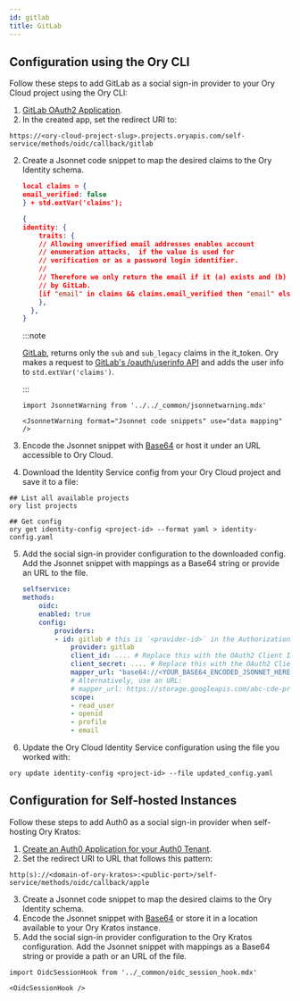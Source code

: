 ```yaml
---
id: gitlab
title: GitLab
---
```


## Configuration using the Ory CLI 

Follow these steps to add GitLab as a social sign-in provider to your Ory Cloud project
using the Ory CLI:

1. [GitLab OAuth2 Application](https://docs.gitlab.com/ee/integration/oauth_provider.html#adding-an-application-through-the-profile).
2. In the created app, set the redirect URI to:
  
  ```shell
  https://<ory-cloud-project-slug>.projects.oryapis.com/self-service/methods/oidc/callback/gitlab
  ```

2. Create a Jsonnet code snippet to map the desired claims to the Ory Identity schema.

    ```json
    local claims = {
    email_verified: false
    } + std.extVar('claims');

    {
    identity: {
        traits: {
        // Allowing unverified email addresses enables account
        // enumeration attacks,  if the value is used for
        // verification or as a password login identifier.
        //
        // Therefore we only return the email if it (a) exists and (b) is marked verified
        // by GitLab.
        [if "email" in claims && claims.email_verified then "email" else null]: claims.email,
        },
      },
    }
    ```

    :::note

    [GitLab](https://docs.gitlab.com/ee/integration/openid_connect_provider.html),
    returns only the `sub` and `sub_legacy` claims in the it_token.
    Ory makes a request to
    [GitLab's /oauth/userinfo API](https://gitlab.com/oauth/userinfo) and adds the
    user info to `std.extVar('claims')`.

    :::
    
    ```mdx-code-block
    import JsonnetWarning from '../../_common/jsonnetwarning.mdx'

    <JsonnetWarning format="Jsonnet code snippets" use="data mapping" />
    ```

3. Encode the Jsonnet snippet with [Base64](https://www.base64encode.org/) or host it under an URL accessible 
to Ory Cloud.
4. Download the Identity Service config from your Ory Cloud project and save it to a file: 

  ```shell
  ## List all available projects
  ory list projects

  ## Get config
  ory get identity-config <project-id> --format yaml > identity-config.yaml
  ```

5. Add the social sign-in provider configuration to the downloaded config. Add the Jsonnet snippet
with mappings as a Base64 string or provide an URL to the file. 

    ```yaml
    selfservice:
    methods:
        oidc:
        enabled: true
        config:
            providers:
            - id: gitlab # this is `<provider-id>` in the Authorization callback URL. DO NOT CHANGE IT ONCE SET!
                provider: gitlab
                client_id: .... # Replace this with the OAuth2 Client ID provided by GitLab
                client_secret: .... # Replace this with the OAuth2 Client Secret provided by GitLab
                mapper_url: "base64://<YOUR_BASE64_ENCODED_JSONNET_HERE>"
                # Alternatively, use an URL:
                # mapper_url: https://storage.googleapis.com/abc-cde-prd/9cac9717f007808bf17f22ce7f4295c739604b183f05ac4afb4
                scope:
                - read_user
                - openid
                - profile
                - email
    ```

6. Update the Ory Cloud Identity Service configuration using the file you worked with: 

  ```shell
  ory update identity-config <project-id> --file updated_config.yaml
  ```

## Configuration for Self-hosted Instances

Follow these steps to add Auth0 as a social sign-in provider when self-hosting
Ory Kratos:

1. [Create an Auth0 Application for your Auth0 Tenant](https://auth0.com/docs/applications).
2. Set the redirect URI to URL that follows this pattern:

  ```shell
  http(s)://<domain-of-ory-kratos>:<public-port>/self-service/methods/oidc/callback/apple
  ```

3. Create a Jsonnet code snippet to map the desired claims to the Ory Identity schema.
4. Encode the Jsonnet snippet with [Base64](https://www.base64encode.org/) or store it in a location available to
your Ory Kratos instance. 
5. Add the social sign-in provider configuration to the Ory Kratos configuration. Add the Jsonnet snippet
with mappings as a Base64 string or provide a path or an URL of the file.

```mdx-code-block
import OidcSessionHook from '../_common/oidc_session_hook.mdx'

<OidcSessionHook />
```